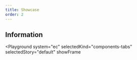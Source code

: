 ```yaml
---
title: Showcase
order: 2
---
```



## Information

<Playground
  system="ec"
  selectedKind="components-tabs"
  selectedStory="default"
  showFrame
>
  <Html markup={tabs} />
</Playground>
